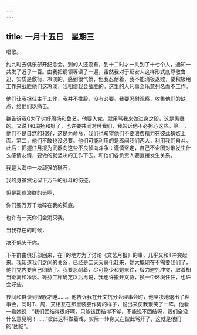 ```yaml
---
---
---
```

title: 一月十五日　星期三
---




唱歌。

约九时去俱乐部开纪念会，到的人还没有，到十二时才一共到了十七个人，通知一共发了近乎一百。由我把纲领等读了一遍，虽然我对于延安人这样形式底尊敬鲁迅，实质是敷衍、冷淡的，感到很气愤，但我忍耐着，我不能消极退败，要积极用工作来战胜他们这冷淡，我相信我会战胜的。这里的人凡事全乐意列名而不工作。

他们让我担任主干工作，我并不推辞，没有必要。我要忍耐观察，收集他们的缺点，给他们以痛击。

群告诉我Q为了讨好周扬和鲁艺，他要入党，就用骂我来做进身之阶，这是愚蠢的。又说T和周扬和好了，也许要共同对付我们，我告诉他不必担心这些。第一，他们不是自然的和好，这是为命令，我们也盼望他们不要浪费精力在彼此猜嫉上面。第二，他们不敢也没必要。他们可能利用的是离间我们两人，利用我们自斗。此后：把握住月报为武器向这些不良倾向斗争；谨慎坚定，自己不企图对谁发生什么感情友情，要做的就坚决的工作下去。和他们各负责人要直接发生关系。



我是大海中一块顽强的礁石，

我的身虽然记留下万千的战斗的伤迹，

但是那些浪群的头啊，

你们要万万千地碎在我的脚底。

也许有一天你们会消灭我，

当我存在的时候，

决不低头于你。



下午群由俱乐部回来，在T的地方为了讨论《文艺月报》的事，几乎又和T冲突起来。我知道我们之间的关系，已经是二天天恶化赶来，她大概现在不需要我们了，他们党内要自己团结了。我要忍耐着，尽可能少和她来往，极力避免冲突，取着相当距离和冷淡。等芬工柞确定以后再说，我也许搬开文协，换一个环境住住，也许会好些。

夜间和群谈到很晚才睡……。他告诉我在开文抗分会理事会时，他坚决地退出了理事会，同时T、周、艾相互在那里装腔作势的样子，说出来使我很笑了一阵。他看一看她说：“我们团结得很好啊，只能该团结得不够，不能说不团结呀，我们全没什么意见啊！……”彼此这科做着戏，实际一转身又在彼此骂开了，这就是他们的“团结”。